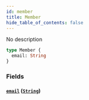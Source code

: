 ```yaml
---
id: member
title: Member
hide_table_of_contents: false
---
```



No description

```graphql
type Member {
  email: String
}
```


### Fields

#### [`email`](#) ([`String`](/swapi/scalars/string))







